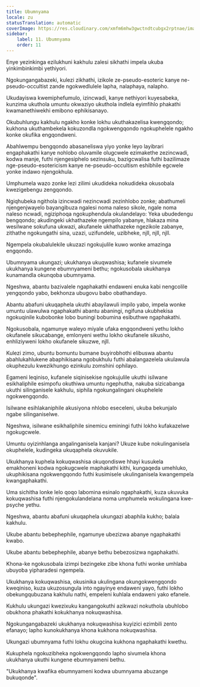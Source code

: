 ```yaml
---
title: Ubumnyama
locale: zu
statusTranslation: automatic
coverImage: https://res.cloudinary.com/xmfm6mhw3gwctndtcubgx2rptnae/image/upload/v1741354419/small_cover_la_gran_rebelion_28716e29d2.webp
sidebar:
    label: 11. Ubumnyama
    order: 11
---
```

Enye yezinkinga ezilukhuni kakhulu zalesi sikhathi impela ukuba yinkimbinkimbi yethiyori.

Ngokungangabazeki, kulezi zikhathi, izikole ze-pseudo-esoteric kanye ne-pseudo-occultist zande ngokwedlulele lapha, nalaphaya, nalapho.

Ukudayiswa kwemiphefumulo, izincwadi, kanye nethiyori kuyesabeka, kunzima ukuthola umuntu okwaziyo ukuthola indlela eyimfihlo phakathi kwamanethiwekhi emibono ephikisanayo.

Okubuhlungu kakhulu ngakho konke lokhu ukuthakazelisa kwengqondo; kukhona ukuthambekela kokuzondla ngokwengqondo ngokuphelele ngakho konke okufika engqondweni.

Abahlwempu bengqondo abasaneliswa yiyo yonke leyo layibrari engaphakathi kanye nohlobo oluvamile olugcwele ezimakethe zezincwadi, kodwa manje, futhi njengesiphelo sezinsuku, bazigcwalisa futhi bazilimaze nge-pseudo-esotericism kanye ne-pseudo-occultism eshibhile egcwele yonke indawo njengokhula.

Umphumela wazo zonke lezi zilimi ukudideka nokudideka okusobala kwezigebengu zengqondo.

Ngiqhubeka ngithola izincwadi nezincwadi zezinhlobo zonke; abathumeli njengenjwayelo bayangibuza ngalesi noma naleso sikole, ngale noma naleso ncwadi, ngiziphoqa ngokuphendula okulandelayo: Yeka ubudedengu bengqondo; akudingeki ukhathazeke ngempilo yabanye, hlakaza mina wesilwane sokufuna ukwazi, akufanele ukhathazeke ngezikole zabanye, zithathe ngokungathi sína, uzazi, uzifundele, uzibheke, njll, njll, njll.

Ngempela okubalulekile ukuzazi ngokujulile kuwo wonke amazinga engqondo.

Ubumnyama ukungazi; ukukhanya ukuqwashisa; kufanele sivumele ukukhanya kungene ebumnyameni bethu; ngokusobala ukukhanya kunamandla okunqoba ubumnyama.

Ngeshwa, abantu bazivalele ngaphakathi endaweni enuka kabi nengcolile yengqondo yabo, bekhonza ubugovu babo obathandayo.

Abantu abafuni ukuqaphela ukuthi abayilawuli impilo yabo, impela wonke umuntu ulawulwa ngaphakathi abantu abaningi, ngifuna ukubhekisa ngokuqinile kubobonke lobo buningi bobumina esibuthwe ngaphakathi.

Ngokusobala, ngamunye waleyo miyale ufaka engqondweni yethu lokho okufanele sikucabange, emlonyeni wethu lokho okufanele sikusho, enhliziyweni lokho okufanele sikuzwe, njll.

Kulezi zimo, ubuntu bomuntu bumane buyirobhothi elibuswa abantu abahlukahlukene abaphikisana ngobukhulu futhi abalangazelela ukulawula okuphezulu kwezikhungo ezinkulu zomshini ophilayo.

Egameni leqiniso, kufanele siqinisekise ngokujulile ukuthi isilwane esikhaliphile esimpofu okuthiwa umuntu ngephutha, nakuba sizicabanga ukuthi silinganisele kakhulu, siphila ngokungalingani okuphelele ngokwengqondo.

Isilwane esihlakaniphile akusiyona nhlobo eseceleni, ukuba bekunjalo ngabe silinganiselwe.

Ngeshwa, isilwane esikhaliphile sinemicu eminingi futhi lokho kufakazelwe ngokugcwele.

Umuntu oyizinhlanga angalinganisela kanjani? Ukuze kube nokulinganisela okuphelele, kudingeka ukuqaphela okuvukile.

Ukukhanya kuphela kokuqwashisa okuqondiswe hhayi kusukela emakhoneni kodwa ngokugcwele maphakathi kithi, kungaqeda umehluko, ukuphikisana ngokwengqondo futhi kusimisele ukulinganisela kwangempela kwangaphakathi.

Uma sichitha lonke lelo qoqo labomina esinalo ngaphakathi, kuza ukuvuka kokuqwashisa futhi njengokulandelana noma umphumela wokulingana kwe-psyche yethu.

Ngeshwa, abantu abafuni ukuqaphela ukungazi abaphila kukho; balala kakhulu.

Ukube abantu bebephephile, ngamunye ubezizwa abanye ngaphakathi kwabo.

Ukube abantu bebephephile, abanye bethu bebezosizwa ngaphakathi.

Khona-ke ngokusobala izimpi bezingeke zibe khona futhi wonke umhlaba ubuyoba yipharadesi ngempela.

Ukukhanya kokuqwashisa, okusinika ukulingana okungokwengqondo kweqiniso, kuza ukuzosungula into ngayinye endaweni yayo, futhi lokho obekungqubuzana kakhulu nathi, empeleni kuhlala endaweni yako efanele.

Kukhulu ukungazi kwezixuku kangangokuthi azikwazi nokuthola ubuhlobo obukhona phakathi kokukhanya nokuqwashisa.

Ngokungangabazeki ukukhanya nokuqwashisa kuyizici ezimbili zento efanayo; lapho kunokukhanya khona kukhona nokuqwashisa.

Ukungazi ubumnyama futhi lokhu okugcina kukhona ngaphakathi kwethu.

Kukuphela ngokuzibheka ngokwengqondo lapho sivumela khona ukukhanya ukuthi kungene ebumnyameni bethu.

"Ukukhanya kwafika ebumnyameni kodwa ubumnyama abuzange bukuqonde".

